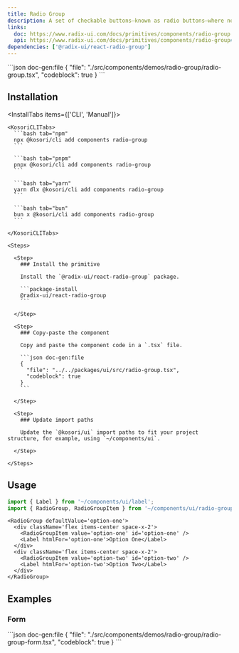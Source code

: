 ```yaml
---
title: Radio Group
description: A set of checkable buttons—known as radio buttons—where no more than one of the buttons can be checked at a time.
links:
  doc: https://www.radix-ui.com/docs/primitives/components/radio-group
  api: https://www.radix-ui.com/docs/primitives/components/radio-group#api-reference
dependencies: ['@radix-ui/react-radio-group']
---
```


<ComponentPreview name='radio-group'>
```json doc-gen:file
{
  "file": "./src/components/demos/radio-group/radio-group.tsx",
  "codeblock": true
}
```
</ComponentPreview>

## Installation

<InstallTabs items={['CLI', 'Manual']}>

  <Tab value='CLI'>
  
    <KosoriCLITabs>
      ```bash tab="npm"
      npx @kosori/cli add components radio-group
      ```

      ```bash tab="pnpm"
      pnpx @kosori/cli add components radio-group
      ```

      ```bash tab="yarn"
      yarn dlx @kosori/cli add components radio-group
      ```

      ```bash tab="bun"
      bun x @kosori/cli add components radio-group
      ```

    </KosoriCLITabs>

  </Tab>

  <Tab value='Manual'>

    <Steps>

      <Step>
        ### Install the primitive

        Install the `@radix-ui/react-radio-group` package.

        ```package-install
        @radix-ui/react-radio-group
        ```

      </Step>

      <Step>
        ### Copy-paste the component

        Copy and paste the component code in a `.tsx` file.

        ```json doc-gen:file
        {
          "file": "../../packages/ui/src/radio-group.tsx",
          "codeblock": true
        }
        ```

      </Step>

      <Step>
        ### Update import paths

        Update the `@kosori/ui` import paths to fit your project structure, for example, using `~/components/ui`.

      </Step>

    </Steps>

  </Tab>

</InstallTabs>

## Usage

```ts
import { Label } from '~/components/ui/label';
import { RadioGroup, RadioGroupItem } from '~/components/ui/radio-group';
```

```tsx
<RadioGroup defaultValue='option-one'>
  <div className='flex items-center space-x-2'>
    <RadioGroupItem value='option-one' id='option-one' />
    <Label htmlFor='option-one'>Option One</Label>
  </div>
  <div className='flex items-center space-x-2'>
    <RadioGroupItem value='option-two' id='option-two' />
    <Label htmlFor='option-two'>Option Two</Label>
  </div>
</RadioGroup>
```

## Examples

### Form

<ComponentPreview name='radio-group-form'>
```json doc-gen:file
{
  "file": "./src/components/demos/radio-group/radio-group-form.tsx",
  "codeblock": true
}
```
</ComponentPreview>
